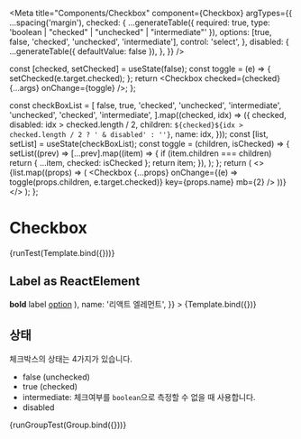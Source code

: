 
<Meta
  title="Components/Checkbox"
  component={Checkbox}
  argTypes={{
    ...spacing('margin'),
    checked: {
      ...generateTable({ required: true, type: 'boolean | "checked" | "unchecked" | "intermediate"' }),
      options: [true, false, 'checked', 'unchecked', 'intermediate'],
      control: 'select',
    },
    disabled: {
      ...generateTable({ defaultValue: false }),
    },
  }}
/>

  const [checked, setChecked] = useState(false);
  const toggle = (e) => {
    setChecked(e.target.checked);
  };
  return <Checkbox checked={checked} {...args} onChange={toggle} />;
};

  const checkBoxList = [
    false,
    true,
    'checked',
    'unchecked',
    'intermediate',
    'unchecked',
    'checked',
    'intermediate',
  ].map((checked, idx) => ({
    checked,
    disabled: idx > checked.length / 2,
    children: `${checked}${idx > checked.length / 2 ? ' & disabled' : ''}`,
    name: idx,
  }));
  const [list, setList] = useState(checkBoxList);
  const toggle = (children, isChecked) => {
    setList((prev) =>
      [...prev].map((item) => {
        if (item.children === children) return { ...item, checked: isChecked };
        return item;
      }),
    );
  };
  return (
    <>
      {list.map((props) => (
        <Checkbox {...props} onChange={(e) => toggle(props.children, e.target.checked)} key={props.name} mb={2} />
      ))}
    </>
  );
};

# Checkbox

<Canvas>
  <Story name="default" args={{ children: '체크박스', name: '기본' }}>
    {runTest(Template.bind({}))}
  </Story>
</Canvas>

<ArgsTable story="default" />

## Label as ReactElement

<Canvas>
  <Story
    name="ReactElementLabel"
    args={{
      children: (
        <div style={{ diplay: 'flex', justifyContent: 'space-between' }}>
          <span>
            <b>bold</b> label
          </span>
          <u style={{ marginLeft: '0.5rem' }}>option</u>
        </div>
      ),
      name: '리액트 엘레먼트',
    }}
  >
    {Template.bind({})}
  </Story>
</Canvas>

## 상태

체크박스의 상태는 4가지가 있습니다.

- false (unchecked)
- true (checked)
- intermediate: 체크여부를 `boolean`으로 측정할 수 없을 때 사용합니다.
- disabled

<Story name="상태">{runGroupTest(Group.bind({}))}</Story>
